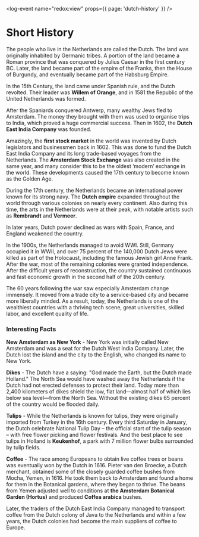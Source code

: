 <log-event name="redox:view" props={{ page: 'dutch-history' }} />

# Short History
The people who live in the Netherlands are called the Dutch. The land was originally inhabited by Germanic tribes. A portion of the land became a Roman province that was conquered by Julius Caesar in the first century BC. Later, the land became part of the empire of the Franks, then the House of Burgundy, and eventually became part of the Habsburg Empire.

In the 15th Century, the land came under Spanish rule, and the Dutch revolted. Their leader was **Willem of Orange**, and in 1581 the Republic of the United Netherlands was formed.

After the Spaniards conquered Antwerp, many wealthy Jews fled to Amsterdam. The money they brought with them was used to organise trips to India, which proved a huge commercial success. Then in 1602, the **Dutch East India Company** was founded.

Amazingly, the **first stock market** in the world was invented by Dutch legislators and businessmen back in 1602. This was done to fund the Dutch East India Company and its long trade-based voyages from the Netherlands. The **Amsterdam Stock Exchange** was also created in the same year, and many consider this to be the oldest ‘modern’ exchange in the world. These developments caused the 17th century to become known as the Golden Age.

During the 17th century, the Netherlands became an international power known for its strong navy. The **Dutch empire** expanded throughout the world through various colonies on nearly every continent. Also during this time, the arts in the Netherlands were at their peak, with notable artists such as **Rembrandt** and **Vermeer**.

<youtube id="us4QFxcbqCY" />

In later years, Dutch power declined as wars with Spain, France, and England weakened the country.

In the 1900s, the Netherlands managed to avoid WWI. Still, Germany occupied it in WWII, and over 75 percent of the 140,000 Dutch Jews were killed as part of the Holocaust, including the famous Jewish girl Anne Frank. After the war, most of the remaining colonies were granted independence. After the difficult years of reconstruction, the country sustained continuous and fast economic growth in the second half of the 20th century.

The 60 years following the war saw especially Amsterdam change immensely. It moved from a trade city to a service-based city and became more liberally minded. As a result, today, the Netherlands is one of the wealthiest countries with a thriving tech scene, great universities, skilled labor, and excellent quality of life.

### Interesting Facts
**New Amsterdam as New York** - New York was initially called New Amsterdam and was a seat for the Dutch West India Company. Later, the Dutch lost the island and the city to the English, who changed its name to New York.

**Dikes** - The Dutch have a saying: "God made the Earth, but the Dutch made Holland." The North Sea would have washed away the Netherlands if the Dutch had not erected defenses to protect their land. Today more than 2,400 kilometers of dikes shield the low, flat land—almost half of which lies below sea level—from the North Sea. Without the existing dikes 65 percent of the country would be flooded daily.

**Tulips** - While the Netherlands is known for tulips, they were originally imported from Turkey in the 16th century. Every third Saturday in January, the Dutch celebrate National Tulip Day – the official start of the tulip season – with free flower picking and flower festivals. And the best place to see tulips in Holland is **Keukenhof**, a park with 7 million flower bulbs surrounded by tulip fields.

**Coffee** - The race among Europeans to obtain live coffee trees or beans was eventually won by the Dutch in 1616. Pieter van den Broecke, a Dutch merchant, obtained some of the closely guarded coffee bushes from Mocha, Yemen, in 1616. He took them back to Amsterdam and found a home for them in the Botanical gardens, where they began to thrive. The beans from Yemen adjusted well to conditions at **the Amsterdam Botanical Garden (Hortus)** and produced **Coffea arabica** bushes.

Later, the traders of the Dutch East India Company managed to transport coffee from the Dutch colony of Java to the Netherlands and within a few years, the Dutch colonies had become the main suppliers of coffee to Europe.
